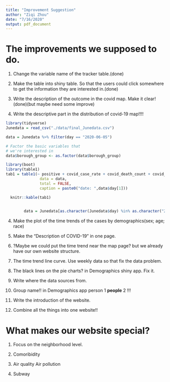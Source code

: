 ```yaml
---
title: "Improvement Suggestion"
author: "Ziqi Zhou"
date: "7/16/2020"
output: pdf_document
---
```


# The improvements we supposed to do.

1. Change the variable name of the tracker table.(done)

2. Make the table into shiny table. So that the users could click somewhere to get the information they are interested in.(done)

3. Write the description of the outcome in the covid map. Make it clear! (done)(but maybe need some improve)

4. Write the descriptive part in the distribution of covid-19 map!!!!

```r
library(tidyverse)
Junedata = read_csv("./data/final_Junedata.csv")

data = Junedata %>% filter(day == "2020-06-05")

# Factor the basic variables that
# we're interested in
data$borough_group <- as.factor(data$borough_group)

library(boot)
library(table1)
tab1 = table1(~ positive + covid_case_rate + covid_death_count + covid_death_rate | borough_group ,
               data = data,
               total = FALSE,
               caption = paste0("date: ",data$day[1]))

  knitr::kable(tab1)

 
        data = Junedata[as.character(Junedata$day) %in% as.character("2020-06-01"),]

```


4. Make the plot of the time trends of the cases by demographics(sex; age; race)

5. Make the "Description of COVID-19" in one page.

6. ?Maybe we could put the time trend near the map page? but we already have our own website structure.

7. The time trend line curve. Use weekly data so that fix the data problem.

8. The black lines on the pie charts? in Demographics shiny app. Fix it.

9. Write where the data sources from.

10. Group name!! in Demographics app person 1 **people** 2 !!!

11. Write the introduction of the website.

12. Combine all the things into one website!!

# What makes our website special?

1. Focus on the neighborhood level.

2. Comoribidity

3. Air quality Air pollution

4. Subway

